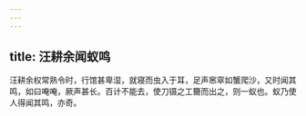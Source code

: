 ```yaml
---
---
---
```

title: 汪耕余闻蚁鸣
---



汪耕余权常熟令时，行馆甚卑湿，就寝而虫入于耳，足声窸窣如蟹爬沙，又时闻其鸣，如曰唵唵，厥声甚长。百计不能去，使刀镊之工籋而出之，则一蚁也。蚁乃使人得闻其鸣，亦奇。